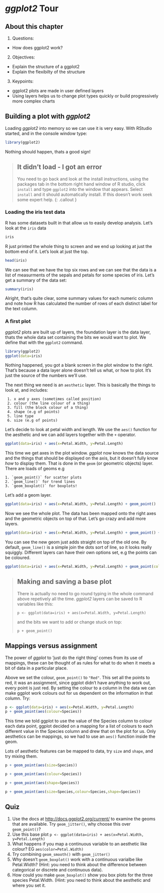# _ggplot2_ Tour

## About this chapter

1. Questions:
  - How does ggplot2 work?
2. Objectives:
  - Explain the structure of a ggplot2
  - Explain the flexibilty of the structure
3. Keypoints:
 - ggplot2 plots are made in user defined layers
 - Using layers helps us to change plot types quickly or build progressively more complex charts

## Building a plot with _ggplot2_
Loading _ggplot2_ into memory so we can use it is very easy. With RStudio started, and in the console window type:

```r
library(ggplot2)
```

Nothing should happen, thats a good sign!

> ## It didn't load - I got an error
> You need to go back and look at the install instructions, using the packages tab in the bottom right hand window of R studio, click `install` and type `ggplot2` into the window that appears. Select `install` and it should automatically install. If this doesn't work seek some expert help. 
{: .callout }

### Loading the iris test data

R has some datasets built in that allow us to easily develop analysis. Let's look at the `iris` data

```r
iris
```



R just printed the whole thing to screen and we end up looking at just the bottom end of it. Let's look at just the top.

```r
head(iris)
```

We can see that we have the top six rows and we can see that the data is a list of measurments of the sepals and petals for some species of iris. Let's get a summary of the data set:

```r
summary(iris)
```


Alright, that's quite clear, some summary values for each numeric column and note how R has calculated the number of rows of each distinct label for the text column.

### A first plot

_ggplot2_ plots are built up of layers, the foundation layer is the data layer, thats the whole data set containing the bits we would want to plot. We define that with the `ggplot2` command.

```r
library(ggplot2) 
ggplot(data=iris)
```

Nothing happened, you got a blank screen in the plot window to the right. That's because a data layer alone doesn't tell us what, or how to plot. It's just the source of the numbers we'll use.

The next thing we need is an `aesthetic` layer. This is basically the things to look at, and includes:

	 1. x and y axes (sometimes called position)
	 2. colour (the line colour of a thing)
	 3. fill (the block colour of a thing) 
	 4. shape (e.g of points)
	 5. line type
	 6. size (e.g of points)

Let's decide to look at petal width and length. We use the `aes()` function for the aesthetic and we can add layers together with the `+` operator.


```r
ggplot(data=iris) + aes(x=Petal.Width, y=Petal.Length)
```

This time we get axes in the plot window. _ggplot_ now knows the data source and the things that should be displayed on the axis, but it doesn't fully know _how_ to display them. That is done in the `geom` (or geometric objects) layer. There are loads of geoms e.g

	1. `geom_point()` for scatter plots
	2. `geom_line()` for trend lines
	3. `geom_boxplot()` for boxplots!
	
Let's add a geom layer.

```r
ggplot(data=iris) + aes(x=Petal.Width, y=Petal.Length) + geom_point()
```

Now we see the whole plot. The data has been mapped onto the right axes and the geometric objects on top of that. Let's go crazy and add more layers.

```r
ggplot(data=iris) + aes(x=Petal.Width, y=Petal.Length) + geom_point() + geom_line()
```

You can see the new geom just adds straight on top of the old one. By default, `geom_line()` is a simple join the dots sort of line, so it looks really squiggly. Different layers can have their own options set, e.g the points can be coloured.

```r
ggplot(data=iris) + aes(x=Petal.Width, y=Petal.Length) + geom_point(colour="Red") + geom_line()
```


> ## Making and saving a base plot
> There is actually no need to go round typing in the whole command above repetively all the time. _ggplot2_ layers can be saved to R variables like this:
>
> `p <- ggplot(data=iris) + aes(x=Petal.Width, y=Petal.Length)`
>
> and the bits we want to add or change stuck on top:
>
> `p + geom_point()`


## Mappings versus assignment

The power of _ggplot_ to 'just do the right thing' comes from its use of mappings, these can be thought of as rules for what to do when it meets a bit of data in a particular place. 

Above we set the colour, `geom_point()` to `"Red"`. This set all the points to red, it was an assignment, since ggplot didn't have anything to work out, every point is just red. By setting the colour to a column in the data we can make ggplot work colours out for us dependent on the information in that column. Try:

```r
p <- ggplot(data=iris) + aes(x=Petal.Width, y=Petal.Length)
p + geom_point(aes(colour=Species))
```

This time we told ggplot to use the value of the Species column to colour each data point, ggplot decided on a mapping for a list of colours to each different value in the Species column and drew that on the plot for us. Only aesthetics can be mappings, so we had to use an `aes()` function inside the geom.

Lots of aesthetic features can be mapped to data, try `size` and `shape`, and try mixing them.

```r
p + geom_point(aes(size=Species))
```
```r
p + geom_point(aes(colour=Species))
```
```r
p + geom_point(aes(shape=Species))
```
```r
p + geom_point(aes(size=Species,colour=Species,shape=Species))
```

## Quiz
1. Use the docs at [http://docs.ggplot2.org/current/](http://docs.ggplot2.org/current/) to examine the geoms that are available. Try `geom_jitter()`, why choose this over `geom_point()`? 
2. Use this base plot `p <- ggplot(data=iris) + aes(x=Petal.Width, y=Petal.Length)`
3. What happens if you map a continuous variable to an aesthetic like colour? EG `aes(color=Petal.Width)`
4. Try combining `geom_smooth()` with `geom_jitter()`
5. Why doesn't `geom_boxplot()` work with a continuous varialbe like Petal.Width? (Hint: you need to think about the difference between categorical or discrete and continuous data). 
6. How could you make `geom_boxplot()` show you box plots for the three species Petal.Width. (Hint: you need to think about the aesthetic and where you set it. 



 